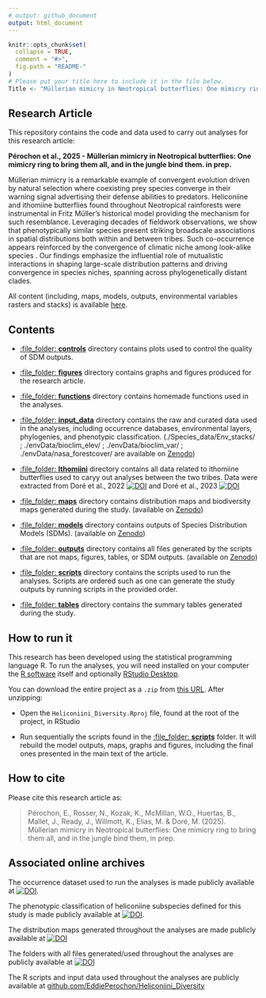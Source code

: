 ```yaml
---
# output: github_document
output: html_document
---
```


<!-- README.md is generated from README.Rmd. Please edit that file -->

```r
knitr::opts_chunk$set(
  collapse = TRUE,
  comment = "#>",
  fig.path = "README-"
)
# Please put your title here to include it in the file below.
Title <- "Müllerian mimicry in Neotropical butterflies: One mimicry ring to bring them all, and in the jungle bind them"
```

## Research Article

This repository contains the code and data used to carry out analyses for this research article:

__Pérochon et al., 2025 - Müllerian mimicry in Neotropical butterflies: One mimicry ring to bring them all, and in the jungle bind them. in prep.__ 


  Müllerian mimicry is a remarkable example of convergent evolution driven by natural selection where coexisting prey species converge in their warning signal advertising their defense abilities to predators. Heliconiine and ithomiine butterflies found throughout Neotropical rainforests were instrumental in Fritz Müller’s historical model providing the mechanism for such resemblance. Leveraging decades of fieldwork observations, we show that phenotypically similar species present striking broadscale associations in spatial distributions both within and between tribes. Such co-occurrence appears reinforced by the convergence of climatic niche among look-alike species . Our findings emphasize the influential role of mutualistic interactions in shaping large-scale distribution patterns and driving convergence in species niches, spanning across phylogenetically distant clades.


All content (including, maps, models, outputs, environmental variables rasters and stacks) is available [here](https://doi.org/10.5281/zenodo.14765685).



## Contents

 - [:file\_folder: **controls**](controls/) directory contains plots used to control the quality of SDM outputs.
 
 - [:file\_folder: **figures**](figures/) directory contains graphs and figures produced for the research article.

 - [:file\_folder: **functions**](functions/) directory contains homemade functions used in the analyses.
 
 - [:file\_folder: **input_data**](input_data/) directory contains the raw and curated data used in the analyses, including occurrence databases, environmental layers, phylogenies, and phenotypic classification. (./Species_data/Env_stacks/ ; ./envData/bioclim_elev/ ;  ./envData/bioclim_var/ ;  ./envData/nasa_forestcover/ are available on [Zenodo](https://doi.org/10.5281/zenodo.14765685))
 
 - [:file\_folder: **Ithomiini**](input_data/) directory contains all data related to ithomiine butterflies used to caryy out analyses between the two tribes. Data were extracted from Doré et al., 2022 [![DOI](https://zenodo.org/badge/DOI/10.5281/10.1111/ddi.13455.svg)](https://doi.org/10.1111/ddi.13455) and Doré et al., 2023  [![DOI](https://zenodo.org/badge/DOI/10.5281/10.1111/ele.14198.svg)](https://doi.org/10.1111/ele.14198)

 - [:file\_folder: **maps**](maps/) directory contains distribution maps and biodiversity maps generated during the study. (available on [Zenodo](https://doi.org/10.5281/zenodo.14765685))

 - [:file\_folder: **models**](models/) directory contains outputs of Species Distribution Models (SDMs). (available on [Zenodo](https://doi.org/10.5281/zenodo.14765685))

 - [:file\_folder: **outputs**](outputs/) directory contains all files generated by the scripts that are not maps, figures, tables, or SDM outputs. (available on [Zenodo](https://doi.org/10.5281/zenodo.14765685))

 - [:file\_folder: **scripts**](scripts/) directory contains the scripts used to run the analyses. Scripts are ordered such as one can generate the study outputs by running scripts in the provided order. 
 
 - [:file\_folder: **tables**](tables/) directory contains the summary tables generated during the study.
  

## How to run it

This research has been developed using the statistical programming
language R. To run the analyses, you will need
installed on your computer the [R software](https://cloud.r-project.org/)
itself and optionally [RStudio Desktop](https://rstudio.com/products/rstudio/download/).

You can download the entire project as a `.zip` from [this URL](https://github.com/EddiePerochon/Heliconiini_Diversity/zipball/master/). After unzipping:
  
  - Open the `Heliconiini_Diversity.Rproj` file, found at the root of the project, in RStudio

  - Run sequentially the scripts found in the [:file\_folder: **scripts**](scripts/) folder. It will rebuild the model outputs, maps, graphs and figures, including the final ones presented in the main text of the article.


## How to cite

Please cite this research article as:
  
> Pérochon, E., Rosser, N., Kozak, K., McMillan, W.O., Huertas, B., Mallet, J., Ready, J., Willmott, K., Elias, M. & Doré, M. (2025). Müllerian mimicry in Neotropical butterflies: One mimicry ring to bring them all, and in the jungle bind them, in prep.


## Associated online archives

The occurrence dataset used to run the analyses is made publicly available at [![DOI](https://zenodo.org/badge/DOI/10.5281/zenodo.10906853.svg)](https://doi.org/10.5281/zenodo.10906853).

The phenotypic classification of heliconiine subspecies defined for this study is made publicly available at [![DOI](https://zenodo.org/badge/DOI/10.5281/zenodo.10903197.svg)](https://doi.org/10.5281/zenodo.10903197).

The distribution maps generated throughout the analyses are made publicly available at [![DOI](https://zenodo.org/badge/DOI/10.5281/zenodo.10903661.svg)](https://doi.org/10.5281/zenodo.10903661)

The folders with all files generated/used throughout the analyses are publicly available at 
[![DOI](https://zenodo.org/badge/DOI/10.5281/zenodo.14765685.svg)](https://doi.org/10.5281/zenodo.14765685)

The R scripts and input data used throughout the analyses are publicly available at 
[github.com/EddiePerochon/Heliconiini_Diversity](https://github.com/EddiePerochon/Heliconiini_Diversity)
